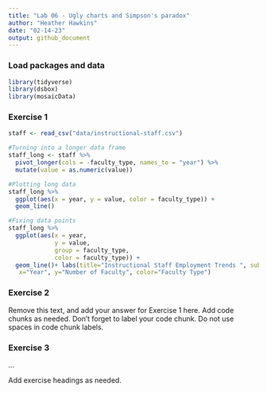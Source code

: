 ```yaml
---
title: "Lab 06 - Ugly charts and Simpson's paradox"
author: "Heather Hawkins"
date: "02-14-23"
output: github_document
---
```


### Load packages and data

```r
library(tidyverse) 
library(dsbox)
library(mosaicData) 
```

### Exercise 1

```R
staff <- read_csv("data/instructional-staff.csv")

#Turning into a longer data frame
staff_long <- staff %>%
  pivot_longer(cols = -faculty_type, names_to = "year") %>%
  mutate(value = as.numeric(value))

#Plotting long data
staff_long %>%
  ggplot(aes(x = year, y = value, color = faculty_type)) +
  geom_line()

#Fixing data points
staff_long %>%
  ggplot(aes(x = year,
             y = value,
             group = faculty_type,
             color = faculty_type)) +
  geom_line()+ labs(title="Instructional Staff Employment Trends ", subtitle="American Association of University Professors (AAUP)",
   x="Year", y="Number of Faculty", color="Faculty Type")
```

### Exercise 2

Remove this text, and add your answer for Exercise 1 here.
Add code chunks as needed.
Don't forget to label your code chunk.
Do not use spaces in code chunk labels.

### Exercise 3

...

Add exercise headings as needed.
